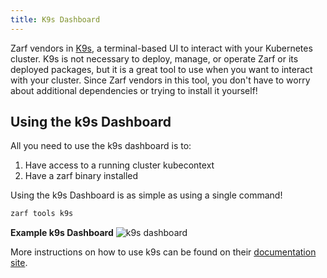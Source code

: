 ```yaml
---
title: K9s Dashboard
---
```


Zarf vendors in [K9s](https://k9scli.io/), a terminal-based UI to interact with your Kubernetes cluster. K9s is not necessary to deploy, manage, or operate Zarf or its deployed packages, but it is a great tool to use when you want to interact with your cluster. Since Zarf vendors in this tool, you don't have to worry about additional dependencies or trying to install it yourself!

## Using the k9s Dashboard

All you need to use the k9s dashboard is to:

1. Have access to a running cluster kubecontext
1. Have a zarf binary installed

Using the k9s Dashboard is as simple as using a single command!

```bash
zarf tools k9s
```

**Example k9s Dashboard**
![k9s dashboard](../../../assets/dashboard/k9s_dashboard_example.png)

More instructions on how to use k9s can be found on their [documentation site](https://k9scli.io/topics/commands/).
